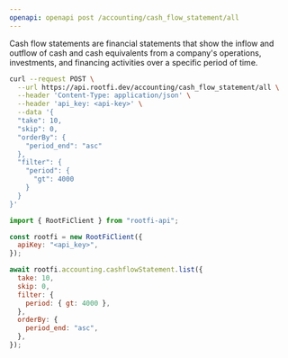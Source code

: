 ```yaml
---
openapi: openapi post /accounting/cash_flow_statement/all
---
```


Cash flow statements are financial statements that show the inflow and outflow of cash and cash equivalents from a company's operations, investments, and financing activities over a specific period of time.

<RequestExample>

```bash cURL
curl --request POST \
  --url https://api.rootfi.dev/accounting/cash_flow_statement/all \
  --header 'Content-Type: application/json' \
  --header 'api_key: <api-key>' \
  --data '{
  "take": 10,
  "skip": 0,
  "orderBy": {
    "period_end": "asc"
  },
  "filter": {
    "period": {
      "gt": 4000
    }
  }
}'
```

```javascript NodeJS
import { RootFiClient } from "rootfi-api";

const rootfi = new RootFiClient({
  apiKey: "<api_key>",
});

await rootfi.accounting.cashflowStatement.list({
  take: 10,
  skip: 0,
  filter: {
    period: { gt: 4000 },
  },
  orderBy: {
    period_end: "asc",
  },
});
```

</RequestExample>
